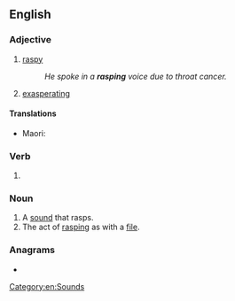 ==English==

===Adjective===
{{en-adj}}

# [[raspy]]
#: ''He spoke in a '''rasping''' voice due to throat cancer.''
# [[exasperating]]

====Translations====
{{trans-top|raspy}}
* Maori: {{t|mi|māngūngungu}}
{{trans-mid}}
{{trans-bottom}}

===Verb===
{{head|en|verb form}}

# {{present participle of|en|rasp|nocat=1}}

===Noun===
{{en-noun}}

# A [[sound]] that rasps.
# The act of [[rasp]]ing as with a [[file]].

===Anagrams===
* {{anagrams|en|a=aginprs|gnisrap|parings|parsing|rapings|sparing}}

[[Category:en:Sounds]]